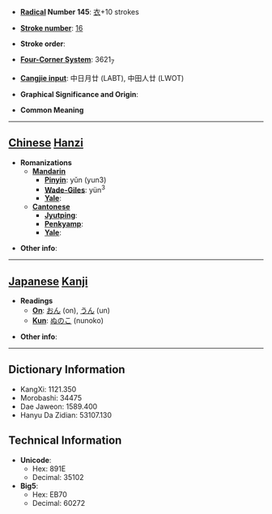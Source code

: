 * '''[[Wiktionary:Chinese radical index| Radical]] Number 145''': [[Wiktionary:Chinese radical index 衣|衣]]+10 strokes

* '''[[Wiktionary:Chinese total strokes index|Stroke number]]''': [[Wiktionary:Chinese total strokes index 16|16]]

* '''Stroke order''': 

* '''[[Wiktionary:Chinese four corner index|Four-Corner System]]''': 3621<sub>7</sub>

* '''[[Wiktionary:Chinese Cangjie index|Cangjie input]]''': 中日月廿 (LABT), 中田人廿 (LWOT)

* '''Graphical Significance and Origin''': 

* '''Common Meaning'''

----

== [[Chinese]] [[Hanzi]] ==

* '''Romanizations'''
** '''[[Mandarin]]'''
*** '''[[Pinyin]]''': yǔn (yun3)
*** '''[[Wade-Giles]]''': yün<sup>3</sup>
*** '''[[Yale]]''': 
** '''[[Cantonese]]'''
*** '''[[Jyutping]]''':
*** '''[[Penkyamp]]''': 
*** '''[[Yale]]''': 

* '''Other info''': 

----

== [[Japanese]] [[Kanji]] ==

* '''Readings'''
** '''[[On]]''': [[おん]] (on), [[うん]] (un)
** '''[[Kun]]''': [[ぬのこ]] (nunoko)

* '''Other info''':  

----

== Dictionary Information ==

* KangXi: 1121.350
* Morobashi: 34475
* Dae Jaweon: 1589.400
* Hanyu Da Zidian: 53107.130

== Technical Information ==

* '''Unicode''':
** Hex: 891E
** Decimal: 35102
* '''Big5''':
** Hex: EB70
** Decimal: 60272